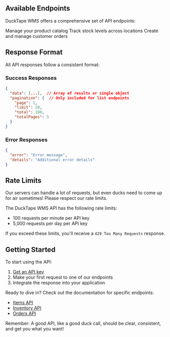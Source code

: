 
## Available Endpoints

DuckTape WMS offers a comprehensive set of API endpoints:

<CardGroup cols={2}>
  <Card title="Items API" icon="box" href="/api/items">
    Manage your product catalog
  </Card>
  <Card title="Inventory API" icon="warehouse" href="/api/inventory">
    Track stock levels across locations
  </Card>
  <Card title="Orders API" icon="shopping-cart" href="/api/orders">
    Create and manage customer orders
  </Card>
</CardGroup>

## Response Format

All API responses follow a consistent format:

### Success Responses

```json
{
  "data": [...],  // Array of results or single object
  "pagination": {  // Only included for list endpoints
    "page": 1,
    "limit": 20,
    "total": 100,
    "totalPages": 5
  }
}
```

### Error Responses

```json
{
  "error": "Error message",
  "details": "Additional error details"
}
```

## Rate Limits

<Note>
  Our servers can handle a lot of requests, but even ducks need to come up for air sometimes! Please respect our rate limits.
</Note>

The DuckTape WMS API has the following rate limits:

- 100 requests per minute per API key
- 5,000 requests per day per API key

If you exceed these limits, you'll receive a `429 Too Many Requests` response.

## Getting Started

To start using the API:

1. [Get an API key](/authentication)
2. Make your first request to one of our endpoints
3. Integrate the response into your application

Ready to dive in? Check out the documentation for specific endpoints:

- [Items API](/api/items)
- [Inventory API](/api/inventory)
- [Orders API](/api/orders)

Remember: A good API, like a good duck call, should be clear, consistent, and get you what you want!